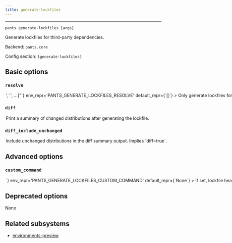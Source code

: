 ```yaml
---
title: generate-lockfiles
---
```



---

```
pants generate-lockfiles [args]
```

Generate lockfiles for third-party dependencies.

Backend: <span className="color--primary">`pants.core`</span>

Config section: <span className="color--primary">`[generate-lockfiles]`</span>

<span className={styles.options}>

## Basic options

### `resolve`

<Option
  cli_repr={`--generate-lockfiles-resolve="['<str>', '<str>', ...]"`}
  env_repr='PANTS_GENERATE_LOCKFILES_RESOLVE'
  default_repr={`[]`}
>
Only generate lockfiles for the specified resolve(s).

Resolves are the logical names for the different lockfiles used in your project. For your own code&#x27;s dependencies, these come from backend-specific configuration such as `[python].resolves`. For tool lockfiles, resolve names are the options scope for that tool such as `black`, `pytest`, and `mypy-protobuf`.

For example, you can run `scie-pants-linux-x86_64 generate-lockfiles --resolve=black --resolve=pytest --resolve=data-science` to only generate lockfiles for those two tools and your resolve named `data-science`.

If you specify an invalid resolve name, like &#x27;fake&#x27;, Pants will output all possible values.

If not specified, Pants will generate lockfiles for all resolves.

</Option>

### `diff`

<Option
  cli_repr={`--[no-]generate-lockfiles-diff`}
  env_repr="PANTS_GENERATE_LOCKFILES_DIFF"
  default_repr={`False`}
>
  Print a summary of changed distributions after generating the lockfile.
</Option>

### `diff_include_unchanged`

<Option
  cli_repr={`--[no-]generate-lockfiles-diff-include-unchanged`}
  env_repr="PANTS_GENERATE_LOCKFILES_DIFF_INCLUDE_UNCHANGED"
  default_repr={`False`}
>
  Include unchanged distributions in the diff summary output. Implies
  `diff=true`.
</Option>

## Advanced options

### `custom_command`

<Option
  cli_repr={`--generate-lockfiles-custom-command=<str>`}
  env_repr='PANTS_GENERATE_LOCKFILES_CUSTOM_COMMAND'
  default_repr={`None`}
>
If set, lockfile headers will say to run this command to regenerate the lockfile, rather than running `scie-pants-linux-x86_64 generate-lockfiles --resolve=<name>` like normal.
</Option>

## Deprecated options

None

## Related subsystems

- [environments-preview](../subsystems/environments-preview.mdx)

</span>
